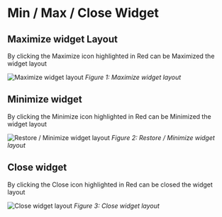 # Min / Max / Close Widget

## Maximize widget Layout

By clicking the Maximize icon highlighted in Red can be Maximized the widget layout

![Maximize widget layout](/new-window/maximize-app.png)
_Figure 1: Maximize widget layout_

## Minimize widget

By clicking the Minimize icon highlighted in Red can be Minimized the widget layout

![Restore / Minimize widget layout](/new-window/restore-app.png)
_Figure 2: Restore / Minimize widget layout_

## Close widget

By clicking the Close icon highlighted in Red can be closed the widget layout

![Close widget layout](/new-window/close-app.png)
_Figure 3: Close widget layout_
